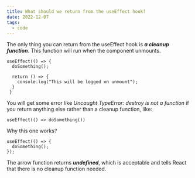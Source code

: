 ```yaml
---
title: What should we return from the useEffect hook?
date: 2022-12-07
tags:
  - code
---
```

The only thing you can return from the useEffect hook is ***a cleanup function***. This function will run when the component unmounts.

```
useEffect(() => {
  doSomething();
  
  return () => {
    console.log("This will be logged on unmount");
  }
 }
```

You will get some error like *Uncaught TypeError: destroy is not a function* if you return anything else rather than a cleanup function, like:

```
useEffect(() => doSomething())
```

Why this one works?

```
useEffect(() => {
  doSomething();
});
```

The arrow function returns ***undefined***, which is acceptable and tells React that there is no cleanup function needed.